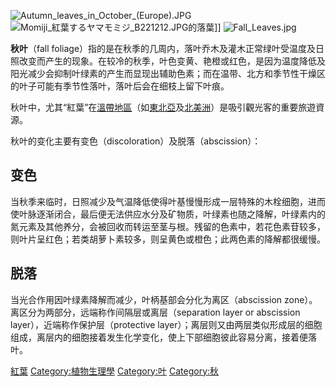 [[File:Autumn_leaves_in_October_(Europe).JPG|thumb]]
[[File:Momiji_紅葉するヤマモミジ_B221212.JPG|thumb]]的落葉]]
[[File:Fall_Leaves.jpg|thumb]]

'''秋叶'''（fall foliage）指的是在秋季的几周内，落叶乔木及灌木正常绿叶受温度及日照改变而产生的现象。在较冷的秋季，叶色变黄、艳橙或红色，是因为温度降低及阳光减少会抑制叶绿素的产生而显现出辅助色素；而在温带、北方和季节性干燥区的叶子可能有季节性落叶，落叶后会在细枝上留下叶痕。

秋叶中，尤其“紅葉”在[[溫帶地區|溫帶地區]]（如[[東北亞|東北亞]]及[[北美洲|北美洲]]）是吸引觀光客的重要旅遊資源。

秋叶的变化主要有变色（discoloration）及脱落（abscission）：

==变色==
当秋季来临时，日照减少及气温降低使得叶基慢慢形成一层特殊的木栓细胞，进而使叶脉逐渐闭合，最后便无法供应水分及矿物质，叶绿素也随之降解，叶绿素内的氮元素及其他养分，会被回收而转运至茎与根。残留的色素中，若花色素苷较多，则叶片呈红色；若类胡萝卜素较多，则呈黄色或橙色；此两色素的降解都很缓慢。

==脱落==
当光合作用因叶绿素降解而减少，叶柄基部会分化为离区（abscission zone）。离区分为两部分，远端称作间隔层或离层（separation layer or abscission layer），近端称作保护层（protective layer）；离层则又由两层类似形成层的细胞组成，离层内的细胞接着发生化学变化，使上下部细胞彼此容易分离，接着便落叶。

[[Category:紅葉|]]
[[Category:植物生理學|Category:植物生理學]]
[[Category:叶|Category:叶]]
[[Category:秋|Category:秋]]